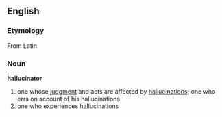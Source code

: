 ==English==
===Etymology===
From Latin
===Noun===
'''hallucinator'''
#one whose [[judgment]] and acts are affected by [[hallucination]]s; one who errs on account of his hallucinations
#one who experiences hallucinations